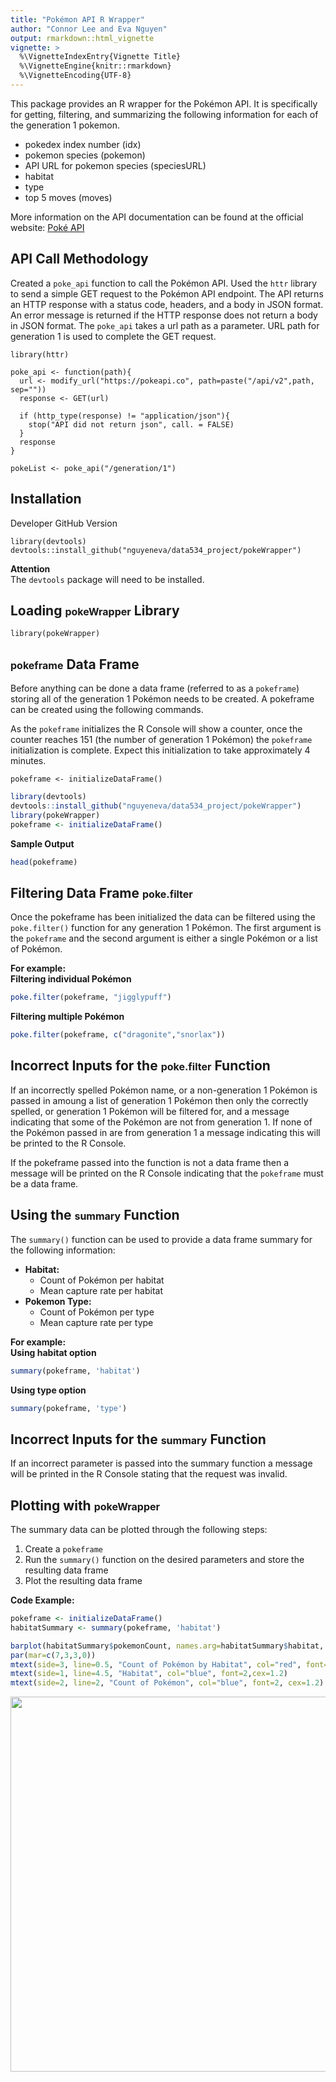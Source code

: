 ```yaml
---
title: "Pokémon API R Wrapper"
author: "Connor Lee and Eva Nguyen"
output: rmarkdown::html_vignette
vignette: >
  %\VignetteIndexEntry{Vignette Title}
  %\VignetteEngine{knitr::rmarkdown}
  %\VignetteEncoding{UTF-8}
---
```


This package provides an R wrapper for the Pokémon API. It is specifically for getting, filtering, and summarizing the following information for each of the generation 1 pokemon.  

  - pokedex index number (idx)
  - pokemon species (pokemon)
  - API URL for pokemon species (speciesURL)
  - habitat
  - type
  - top 5 moves (moves)    
    
More information on the API documentation can be found at the official website: [Poké API](https://pokeapi.co/)

## API Call Methodology 
Created a `poke_api` function to call the Pokémon API. Used the `httr` library to send a simple GET request to the Pokémon API endpoint. The API returns an HTTP response with a status code, headers, and a body in JSON format. An error message is returned if the HTTP response does not return a body in JSON format. The `poke_api` takes a url path as a parameter. URL path for generation 1 is used to complete the GET request. 

```
library(httr)

poke_api <- function(path){
  url <- modify_url("https://pokeapi.co", path=paste("/api/v2",path, sep=""))
  response <- GET(url)

  if (http_type(response) != "application/json"){
    stop("API did not return json", call. = FALSE)
  }
  response
}

pokeList <- poke_api("/generation/1")
```

## Installation 
Developer GitHub Version
```
library(devtools)   
devtools::install_github("nguyeneva/data534_project/pokeWrapper")
```
**Attention**  
The `devtools` package will need to be installed.

## Loading  <font size="3">pokeWrapper</font> Library
```
library(pokeWrapper)
```

## <font size="3">pokeframe</font> Data Frame
Before anything can be done a data frame (referred to as a `pokeframe`) storing all of the generation 1 Pokémon needs to be created. A pokeframe can be created using the following commands.

As the `pokeframe` initializes the R Console will show a counter, once the counter reaches 151 (the number of generation 1 Pokémon) the `pokeframe` initialization is complete. Expect this initialization to take approximately 4 minutes.
```
pokeframe <- initializeDataFrame()
```
```r
library(devtools)
devtools::install_github("nguyeneva/data534_project/pokeWrapper")
library(pokeWrapper)
pokeframe <- initializeDataFrame()
```
**Sample Output**   
```r
head(pokeframe)
```


## Filtering Data Frame <font size="3">poke.filter</font>
Once the pokeframe has been initialized the data can be filtered using the `poke.filter()` function for any generation 1 Pokémon. The first argument is the `pokeframe` and the second argument is either a single Pokémon or a list of Pokémon.  

**For example:**  
**Filtering individual Pokémon**
```r
poke.filter(pokeframe, "jigglypuff")
```

**Filtering multiple Pokémon**
```r
poke.filter(pokeframe, c("dragonite","snorlax"))
```

## Incorrect Inputs for the <font size="3">poke.filter</font> Function
If an incorrectly spelled Pokémon name, or a non-generation 1 Pokémon is passed in amoung a list of generation 1 Pokémon then only the correctly spelled, or generation 1 Pokémon will be filtered for, and a message indicating that some of the Pokémon are not from generation 1. If none of the Pokémon passed in are from generation 1 a message indicating this will be printed to the R Console.

If the pokeframe passed into the function is not a data frame then a message will be printed on the R Console indicating that the `pokeframe` must be a data frame.

## Using the <font size="3">summary</font> Function
The `summary()` function can be used to provide a data frame summary for the following information:

- **Habitat:**
  - Count of Pokémon per habitat
  - Mean capture rate per habitat
- **Pokemon Type:**
  - Count of Pokémon per type
  - Mean capture rate per type
  
**For example:**  
**Using habitat option**
```r
summary(pokeframe, 'habitat')
```
**Using type option**
```r
summary(pokeframe, 'type')
```


## Incorrect Inputs for the <font size="3">summary</font> Function
If an incorrect parameter is passed into the summary function a message will be printed in the R Console stating that the request was invalid.

## Plotting with <font size="3">pokeWrapper</font> 
The summary data can be plotted through the following steps:

1. Create a `pokeframe`
2. Run the `summary()` function on the desired parameters and store the resulting data frame
3. Plot the resulting data frame

**Code Example:**
```r
pokeframe <- initializeDataFrame()
habitatSummary <- summary(pokeframe, 'habitat')
```


```r
barplot(habitatSummary$pokemonCount, names.arg=habitatSummary$habitat, las=2,col="#FFCC33")
par(mar=c(7,3,3,0))
mtext(side=3, line=0.5, "Count of Pokémon by Habitat", col="red", font=3, cex=2)
mtext(side=1, line=4.5, "Habitat", col="blue", font=2,cex=1.2)
mtext(side=2, line=2, "Count of Pokémon", col="blue", font=2, cex=1.2)
```

<img src="habitat_summary_plot.png" width=600>

